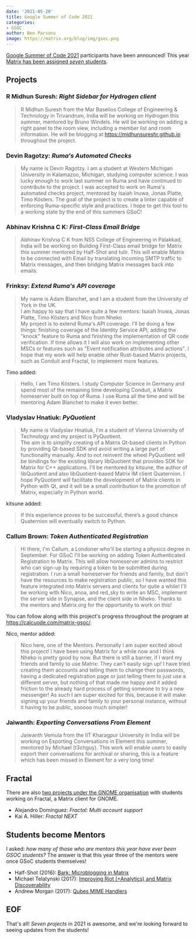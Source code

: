 ```yaml
---
date: '2021-05-20'
title: Google Summer of Code 2021
categories:
- GSOC
author: Ben Parsons
image: https://matrix.org/blog/img/gsoc.png
---
```


[Google Summer of Code 2021](https://summerofcode.withgoogle.com) participants have been announced! This year [Matrix has been assigned *seven* students](https://summerofcode.withgoogle.com/organizations/6691635666092032/).

## Projects

### R Midhun Suresh: *Right Sidebar for Hydrogen client*

> R Midhun Suresh from the Mar Baselios College of Engineering & Technology in Trivandrum, India will be working on Hydrogen this summer, mentored by Bruno Windels. He will be working on adding a right panel to the room view, including a member list and room information. He will be blogging at https://midhunsureshr.github.io throughout the project.

### Devin Ragotzy: *Ruma's Automated Checks*

> My name is Devin Ragotzy. I am a student at Western Michigan University in Kalamazoo, Michigan, studying computer science. I was lucky enough to work last summer on Ruma and have continued to contribute to the project. I was accepted to work on Ruma's automated checks project, mentored by Isaiah Inuwa, Jonas Platte, Timo Kösters. The goal of the project is to create a linter capable of enforcing Ruma-specific style and practices. I hope to get this tool to a working state by the end of this summers GSoC!

### Abhinav Krishna C K: *First-Class Email Bridge*

> Abhinav Krishna C K from NSS College of Engineering in Palakkad, India will be working on Building First-Class email bridge for Matrix this summer mentored by Half-Shot and tulir. This will enable Matrix to be connected with Email by translating incoming SMTP traffic to Matrix messages, and then bridging Matrix messages back into emails.

### Frinksy: *Extend Ruma's API coverage*

> My name is Adam Blanchet, and I am a student from the University of York in the UK.  
> I am happy to say that I have quite a few mentors: Isaiah Inuwa, Jonas Platte, Timo Kösters and Nico from Nheko.  
> My project is to extend Ruma's API coverage. I'll be doing a few things: finishing coverage of the Identity Service API, adding the "knock" feature to Ruma and finishing the implementation of QR code verification. If time allows it I will also work on implementing other MSCs or features such as "Event notification attributes and actions". I hope that my work will help enable other Rust-based Matrix projects, such as Conduit and Fractal, to implement more features.

Timo added:

> Hello, I am Timo Kösters. I study Computer Science in Germany and spend most of the remaining time developing Conduit, a Matrix homeserver built on top of Ruma. I use Ruma all the time and will be mentoring Adam Blanchet to make it even better.

### Vladyslav Hnatiuk: *PyQuotient*

> My name is Vladyslav Hnatiuk, I'm a student  of Vienna University of Technology and my project is PyQuotient.  
> The aim is to simplify creating of a Matrix Qt-based clients in Python by providing Qt-based SDK and avoid writing a large part of functionality manually. And to not reinvent the wheel PyQuotient will be bindings for the existing library libQuotient that provides SDK for Matrix for C++ applications. I'll be mentored by kitsune, the author of libQuotient and also libQuotient-based Matrix IM client Quaternion. I hope PyQuotient will facilitate the development of Matrix clients in Python with Qt, and it will be a small contribution to the promotion of Matrix, especially in Python world.

kitsune added:

> If this experience proves to be successful, there’s a good chance Quaternion will eventually switch to Python.

### Callum Brown: *Token Authenticated Registration*

> Hi there, I'm Callum, a Londoner who'll be starting a physics degree in September. For GSoC I'll be working on adding Token Authenticated Registration to Matrix. This will allow homeserver admins to restrict who can sign-up by requiring a token to be submitted during registration. I run a small homeserver for friends and family, but don't have the resources to make registration public, so I have wanted this feature integrated into Matrix servers and clients for quite a while! I'll be working with Nico, anoa, and red_sky to write an MSC, implement the server side in Synapse, and the client side in Nheko. Thanks to the mentors and Matrix.org for the opportunity to work on this!

You can follow along with this project's progress throughout the program at https://calcuode.com/matrix-gsoc/.

Nico, mentor added:

> Nico here, one of the Mentors. Personally I am super excited about this project! I have been using Matrix for a while now and I think Nheko is pretty good by now. But there is still a barrier, if I want my friends and family to use Matrix: They can't easily sign up! I have tried creating them accounts and telling them to change their passwords, having a dedicated registration page or just telling them to just use a different server, but nothing of that made me happy and it added friction to the already hard process of getting someone to try a new messenger! As such I am super excited for this, because it will make signing up your friends and family to your personal instance, without it having to be public, sooooo much simpler!

### Jaiwanth: *Exporting Conversations From Element*

> Jaiwanth Vemula from the IIT Kharagpur University in India will be working on Exporting Conversations in Element this summer, mentored by Michael (t3chguy). This work will enable users to easily export their conversations for archival or sharing, this is a feature which has been missed in Element for a very long time!

## Fractal

There are also [two projects under the GNOME organisation](https://summerofcode.withgoogle.com/organizations/5276176043474944/) with students working on Fractal, a Matrix client for GNOME.

* Alejandro Domínguez: *Fractal: Multi account support*
* Kai A. Hiller: *Fractal NEXT*

## Students become Mentors

I asked: *how many of those who are mentors this year have ever been GSOC students?* The answer is that this year three of the mentors were once GSoC students themselves!

* Half-Shot (2016): [Bark: Microblogging in Matrix](https://summerofcode.withgoogle.com/archive/2016/projects/4516500366950400/)
* Michael Telatynski (2017): [Improving Riot (+Analytics) and Matrix Discoverability](https://summerofcode.withgoogle.com/archive/2017/projects/6077083444838400/)
* Andrew Morgan (2017): [Qubes MIME Handlers](https://summerofcode.withgoogle.com/archive/2017/projects/6673641785786368/)

## EOF

That's all! *Seven projects* in 2021 is awesome, and we're looking forward to seeing updates from the students!
